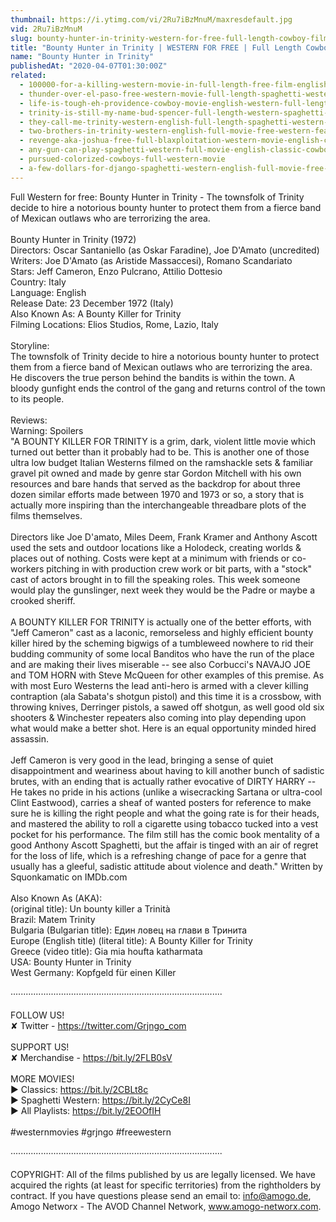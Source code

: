 ```yaml
---
thumbnail: https://i.ytimg.com/vi/2Ru7iBzMnuM/maxresdefault.jpg
vid: 2Ru7iBzMnuM
slug: bounty-hunter-in-trinity-western-for-free-full-length-cowboy-film-italo-western
title: "Bounty Hunter in Trinity | WESTERN FOR FREE | Full Length Cowboy Film | Italo Western"
name: "Bounty Hunter in Trinity"
publishedAt: "2020-04-07T01:30:00Z"
related:
  - 100000-for-a-killing-western-movie-in-full-length-free-film-english-full-movies-youtube
  - thunder-over-el-paso-free-western-movie-full-length-spaghetti-western-full-action-movie
  - life-is-tough-eh-providence-cowboy-movie-english-western-full-length
  - trinity-is-still-my-name-bud-spencer-full-length-western-spaghetti-western-full-movie
  - they-call-me-trinity-western-english-full-length-spaghetti-western-film-full-movie
  - two-brothers-in-trinity-western-english-full-movie-free-western-feature-film-spaghetti-western
  - revenge-aka-joshua-free-full-blaxploitation-western-movie-english-classic-feature-film
  - any-gun-can-play-spaghetti-western-full-movie-english-classic-cowboy-film-free-full-westerns
  - pursued-colorized-cowboys-full-western-movie
  - a-few-dollars-for-django-spaghetti-western-english-full-movie-free-full-youtube-movies
---
```


Full Western for free: Bounty Hunter in Trinity - The townsfolk of Trinity decide to hire a notorious bounty hunter to protect them from a fierce band of Mexican outlaws who are terrorizing the area.<br />
<br />
Bounty Hunter in Trinity (1972)<br />
Directors: Oscar Santaniello (as Oskar Faradine), Joe D'Amato (uncredited)<br />
Writers: Joe D'Amato (as Aristide Massaccesi), Romano Scandariato<br />
Stars: Jeff Cameron, Enzo Pulcrano, Attilio Dottesio <br />
Country: Italy<br />
Language: English<br />
Release Date: 23 December 1972 (Italy) <br />
Also Known As: A Bounty Killer for Trinity <br />
Filming Locations: Elios Studios, Rome, Lazio, Italy <br />
<br />
Storyline:<br />
The townsfolk of Trinity decide to hire a notorious bounty hunter to protect them from a fierce band of Mexican outlaws who are terrorizing the area. He discovers the true person behind the bandits is within the town. A bloody gunfight ends the control of the gang and returns control of the town to its people.<br />
<br />
Reviews:<br />
Warning: Spoilers<br />
"A BOUNTY KILLER FOR TRINITY is a grim, dark, violent little movie which turned out better than it probably had to be. This is another one of those ultra low budget Italian Westerns filmed on the ramshackle sets & familiar gravel pit owned and made by genre star Gordon Mitchell with his own resources and bare hands that served as the backdrop for about three dozen similar efforts made between 1970 and 1973 or so, a story that is actually more inspiring than the interchangeable threadbare plots of the films themselves.<br />
<br />
Directors like Joe D'amato, Miles Deem, Frank Kramer and Anthony Ascott used the sets and outdoor locations like a Holodeck, creating worlds & places out of nothing. Costs were kept at a minimum with friends or co-workers pitching in with production crew work or bit parts, with a "stock" cast of actors brought in to fill the speaking roles. This week someone would play the gunslinger, next week they would be the Padre or maybe a crooked sheriff.<br />
<br />
A BOUNTY KILLER FOR TRINITY is actually one of the better efforts, with "Jeff Cameron" cast as a laconic, remorseless and highly efficient bounty killer hired by the scheming bigwigs of a tumbleweed nowhere to rid their budding community of some local Banditos who have the run of the place and are making their lives miserable -- see also Corbucci's NAVAJO JOE and TOM HORN with Steve McQueen for other examples of this premise. As with most Euro Westerns the lead anti-hero is armed with a clever killing contraption (ala Sabata's shotgun pistol) and this time it is a crossbow, with throwing knives, Derringer pistols, a sawed off shotgun, as well good old six shooters & Winchester repeaters also coming into play depending upon what would make a better shot. Here is an equal opportunity minded hired assassin.<br />
<br />
Jeff Cameron is very good in the lead, bringing a sense of quiet disappointment and weariness about having to kill another bunch of sadistic brutes, with an ending that is actually rather evocative of DIRTY HARRY -- He takes no pride in his actions (unlike a wisecracking Sartana or ultra-cool Clint Eastwood), carries a sheaf of wanted posters for reference to make sure he is killing the right people and what the going rate is for their heads, and mastered the ability to roll a cigarette using tobacco tucked into a vest pocket for his performance. The film still has the comic book mentality of a good Anthony Ascott Spaghetti, but the affair is tinged with an air of regret for the loss of life, which is a refreshing change of pace for a genre that usually has a gleeful, sadistic attitude about violence and death." Written by Squonkamatic on IMDb.com<br />
<br />
Also Known As (AKA):<br />
(original title): Un bounty killer a Trinità<br />
Brazil: Matem Trinity<br />
Bulgaria (Bulgarian title): Един ловец на глави в Тринита<br />
Europe (English title) (literal title): A Bounty Killer for Trinity<br />
Greece (video title): Gia mia houfta katharmata<br />
USA: Bounty Hunter in Trinity<br />
West Germany: Kopfgeld für einen Killer<br />
<br />
····················································································<br />
<br />
FOLLOW US!<br />
✘ Twitter - https://twitter.com/Grjngo_com<br />
<br />
SUPPORT US!<br />
✘ Merchandise - https://bit.ly/2FLB0sV<br />
<br />
MORE MOVIES! <br />
► Classics: https://bit.ly/2CBLt8c <br />
► Spaghetti Western: https://bit.ly/2CyCe8I <br />
► All Playlists: https://bit.ly/2EOOfIH <br />
<br />
#westernmovies #grjngo #freewestern<br />
<br />
····················································································<br />
<br />
COPYRIGHT: All of the films published by us are legally licensed. We have acquired the rights (at least for specific territories) from the rightholders by contract. If you have questions please send an email to: info@amogo.de, Amogo Networx - The AVOD Channel Network, www.amogo-networx.com.